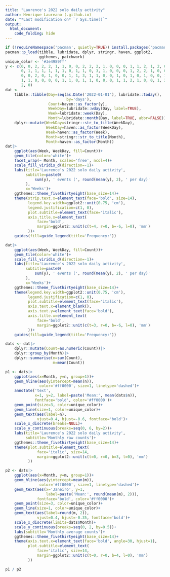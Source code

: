 ```yaml
---
title: "Laurence's 2022 solo daily activity"
author: Henrique Laureano (.github.io)
date: "*Last modification on* `r Sys.time()`"
output:
  html_document:
    code_folding: hide
---
```


```r

if (!requireNamespace('pacman', quietly=TRUE)) install.packages('pacman')
pacman::p_load(tibble, lubridate, dplyr, stringr, haven, ggplot2,
               ggthemes, patchwork)
unique_color <- '#3e4989ff'
y <- c(0, 0, 2, 2, 2, 1, 1, 0, 0, 2, 2, 2, 1, 0, 0, 0, 1, 1, 2, 1, 2, 0,
       0, 1, 1, 1, 1, 1, 1, 0, 1, 1, 0, 3, 1, 0, 0, 0, 1, 2, 2, 1, 0, 0,
       0, 0, 2, 0, 1, 0, 0, 1, 1, 3, 1, 1, 0, 0, 1, 0, 1, 0, 1, 0, 0, 1,
       1, 1, 0, 0, 0, 0, 1, 1, 0, 1, 1, 0, 0, 0, 1, 1, 2, 1, 0, 0, 1, 2,
       2, 0)
dat <-
    tibble::tibble(Day=seq(as.Date('2022-01-01'), lubridate::today(),
                           by='days'),
                   Count=haven::as_factor(y),
                   WeekDay=lubridate::wday(Day, label=TRUE), 
                   Week=lubridate::week(Day), 
                   Month=lubridate::month(Day, label=TRUE, abbr=FALSE))|>
    dplyr::mutate(WeekDay=stringr::str_to_title(WeekDay),
                  WeekDay=haven::as_factor(WeekDay),
                  Week=haven::as_factor(Week),
                  Month=stringr::str_to_title(Month),
                  Month=haven::as_factor(Month))
dat|>
    ggplot(aes(Week, WeekDay, fill=Count))+ 
    geom_tile(color='white')+ 
    facet_wrap(~ Month, scales='free', ncol=4)+ 
    scale_fill_viridis_d(direction=-1)+
    labs(title='Laurence’s 2022 solo daily activity',
         subtitle=paste0(
             sum(y), ' events (', round(mean(y), 2), ' per day)'
         ),
         x='Weeks')+
    ggthemes::theme_fivethirtyeight(base_size=14)+
    theme(strip.text.x=element_text(face='bold', size=14),
          legend.key.width=ggplot2::unit(0.75, 'cm'),
          legend.justification=c(1, 0),
          plot.subtitle=element_text(face='italic'),
          axis.title.x=element_text(
              face='bold',
              margin=ggplot2::unit(c(t=4, r=0, b=-6, l=0), 'mm')
          ))+
    guides(fill=guide_legend(title='Frequency:'))

```

```r

dat|>
    ggplot(aes(Week, WeekDay, fill=Count))+ 
    geom_tile(color='white')+ 
    scale_fill_viridis_d(direction=-1)+
    labs(title='Laurence’s 2022 solo daily activity',
         subtitle=paste0(
             sum(y), ' events (', round(mean(y), 2), ' per day)'
         ),
         x='Weeks')+
    ggthemes::theme_fivethirtyeight(base_size=14)+
    theme(legend.key.width=ggplot2::unit(0.75, 'cm'),
          legend.justification=c(1, 0),
          plot.subtitle=element_text(face='italic'),
          axis.text.x=element_blank(),
          axis.text.y=element_text(face='bold'),
          axis.title.x=element_text(
              face='bold',
              margin=ggplot2::unit(c(t=3, r=0, b=-6, l=0), 'mm')
          ))+
    guides(fill=guide_legend(title='Frequency:'))

```

```r

dats <- dat|>
    dplyr::mutate(Count=as.numeric(Count))|>
    dplyr::group_by(Month)|>
    dplyr::summarise(n=sum(Count),
                     m=mean(Count))

p1 <- dats|>
    ggplot(aes(x=Month, y=n, group=1))+
    geom_hline(aes(yintercept=mean(n)),
               color='#ff0000', size=1, linetype='dashed')+
    annotate('text',
             x=1, y=2, label=paste('Mean:', mean(dats$n)), 
             fontface='bold', color='#ff0000')+
    geom_point(size=3, color=unique_color)+
    geom_line(size=1, color=unique_color)+
    geom_text(aes(label=n),
              vjust=0.4, hjust=-0.6, fontface='bold')+
    scale_x_discrete(breaks=NULL)+
    scale_y_continuous(breaks=seq(0, 6, by=2))+
    labs(title='Laurence’s 2022 solo daily activity',
         subtitle='Monthly raw counts')+
    ggthemes::theme_fivethirtyeight(base_size=14)+
    theme(plot.subtitle=element_text(
              face='italic', size=14,
              margin=ggplot2::unit(c(t=0, r=0, b=3, l=0), 'mm')
          ))

p2 <- dats|>
    ggplot(aes(x=Month, y=m, group=1))+
    geom_hline(aes(yintercept=mean(m)),
               color='#ff0000', size=1, linetype='dashed')+
    geom_text(aes(x='Janeiro', y=1,
                  label=paste('Mean:', round(mean(m), 2))), 
              fontface='bold', color='#ff0000')+
    geom_point(size=3, color=unique_color)+
    geom_line(size=1, color=unique_color)+
    geom_text(aes(label=round(m, 2)),
              vjust=0.4, hjust=-0.35, fontface='bold')+
    scale_x_discrete(limits=dats$Month)+
    scale_y_continuous(breaks=seq(0, 2, by=0.5))+
    labs(subtitle='Monthly average counts')+
    ggthemes::theme_fivethirtyeight(base_size=14)+
    theme(axis.text.x=element_text(face='bold', angle=30, hjust=1),
          plot.subtitle=element_text(
              face='italic', size=14,
              margin=ggplot2::unit(c(t=0, r=0, b=4, l=0), 'mm')
          ))

p1 / p2

```
